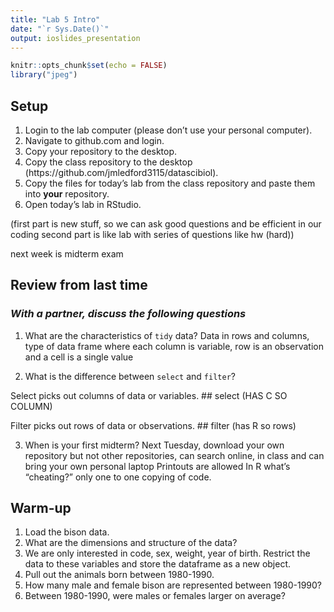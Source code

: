```yaml
---
title: "Lab 5 Intro"
date: "`r Sys.Date()`"
output: ioslides_presentation
---
```


```r
knitr::opts_chunk$set(echo = FALSE)
library("jpeg")
```

## Setup
1. Login to the lab computer (please don't use your personal computer).  
2. Navigate to github.com and login.   
2. Copy your repository to the desktop.   
5. Copy the class repository to the desktop (https://github.com/jmledford3115/datascibiol).  
6. Copy the files for today's lab from the class repository and paste them into **your** repository.  
7. Open today's lab in RStudio.  


(first part is new stuff, so we can ask good questions and be efficient in our coding
second part is like lab with series of questions like hw (hard))

next week is midterm exam

## Review from last time
### *With a partner, discuss the following questions*
1. What are the characteristics of `tidy` data? 
Data in rows and columns, type of data frame where each column is variable, row is an observation and a cell is a single value

2. What is the difference between `select` and `filter`?  

Select picks out columns of data or variables. 
## select (HAS C SO COLUMN)

Filter picks out rows of data or observations.
## filter (has R so rows)

3. When is your first midterm?
Next Tuesday, download your own repository but not other repositories, can search online, in class and can bring your own personal laptop 
Printouts are allowed
In R what's "cheating?" only one to one copying of code.

## Warm-up
1. Load the bison data.
2. What are the dimensions and structure of the data?
3. We are only interested in code, sex, weight, year of birth. Restrict the data to these variables and store the dataframe as a new object.
4. Pull out the animals born between 1980-1990.
5. How many male and female bison are represented between 1980-1990?
6. Between 1980-1990, were males or females larger on average?